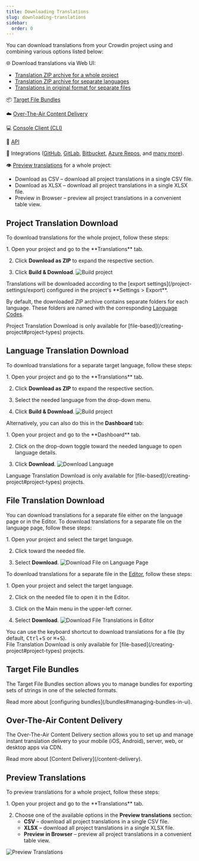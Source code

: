 ```yaml
---
title: Downloading Translations
slug: downloading-translations
sidebar:
  order: 0
---
```


[//]: # (https://support.crowdin.com/downloading-translations/ + https://support.crowdin.com/downloading-translations-sb/)


You can download translations from your Crowdin project using and combining various options listed below:

🌐 Download translations via Web UI:
* [Translation ZIP archive for a whole project](#project-translation-download)
* [Translation ZIP archive for separate languages](#language-translation-download)
* [Translations in original format for separate files](#file-translation-download)

📦 [Target File Bundles](#target-file-bundles)

☁️ [Over-The-Air Content Delivery](#over-the-air-content-delivery)

💻 [Console Client (CLI)](https://crowdin.github.io/crowdin-cli/)

🔗 [API](https://developer.crowdin.com/api/v2/)

🧩 Integrations ([GitHub](/github-integration), [GitLab](/gitlab-integration), [Bitbucket](/bitbucket-integration), [Azure Repos](/azure-repos-integration), and [many more](https://store.crowdin.com/)).

👁️ [Preview translations](#preview-translations) for a whole project:
* Download as CSV &ndash; download all project translations in a single CSV file.
* Download as XLSX &ndash; download all project translations in a single XLSX file.
* Preview in Browser &ndash; preview all project translations in a convenient table view.

## Project Translation Download

To download translations for the whole project, follow these steps:

<Steps>
  1. Open your project and go to the **Translations** tab.

  2. Click **Download as ZIP** to expand the respective section.

  3. Click **Build & Download**. <Image src={buildProject} alt="Build project" />
</Steps>

<Aside>
  Translations will be downloaded according to the [export settings](/project-settings/export) configured in the project's **Settings > Export**.
</Aside>

By default, the downloaded ZIP archive contains separate folders for each language. These folders are named with the corresponding [Language Codes](https://developer.crowdin.com/language-codes/).

<Aside type="caution">
  Project Translation Download is only available for [file-based](/creating-project#project-types) projects.
</Aside>

## Language Translation Download

To download translations for a separate target language, follow these steps:

<Steps>
  1. Open your project and go to the **Translations** tab.

  2. Click **Download as ZIP** to expand the respective section.

  3. Select the needed language from the drop-down menu.

  4. Click **Build & Download**. <Image src={buildProject} alt="Build project" />
</Steps>

Alternatively, you can also do this in the **Dashboard** tab:

<Steps>
  1. Open your project and go to the **Dashboard** tab.

  2. Click on the drop-down toggle toward the needed language to open language details.

  3. Click **Download**. <Image src={downloadLanguage} alt="Download Language" />
</Steps>

<Aside type="caution">
  Language Translation Download is only available for [file-based](/creating-project#project-types) projects.
</Aside>

## File Translation Download

You can download translations for a separate file either on the language page or in the Editor. To download translations for a separate file on the language page, follow these steps:

<Steps>
  1. Open your project and select the target language.

  2. Click <Icon name="mdi:dots-horizontal" class="inline-icon" /> toward the needed file.

  3. Select **Download**. <Image src={downloadFileLanguagePage} alt="Download File on Language Page" />
</Steps>

To download translations for a separate file in the [Editor](/online-editor), follow these steps:

<Steps>
  1. Open your project and select the target language.

  2. Click on the needed file to open it in the Editor.

  3. Click on the Main menu <Icon name="mdi:menu" class="inline-icon"/> in the upper-left corner.

  4. Select **Download**. <Image src={downloadFileEditor} alt="Download File Translations in Editor" />
</Steps>

<Aside type="tip">
  You can use the keyboard shortcut to download translations for a file (by default, <kbd>Ctrl</kbd>+<kbd>S</kbd> or <kbd>⌘</kbd>+<kbd>S</kbd>).
</Aside>

<Aside type="caution">
  File Translation Download is only available for [file-based](/creating-project#project-types) projects.
</Aside>

## Target File Bundles

The Target File Bundles section allows you to manage bundles for exporting sets of strings in one of the selected formats.

<ReadMore>
  Read more about [configuring bundles](/bundles#managing-bundles-in-ui).
</ReadMore>

## Over-The-Air Content Delivery

The Over-The-Air Content Delivery section allows you to set up and manage instant translation delivery to your mobile (iOS, Android), server, web, or desktop apps via CDN.

<ReadMore>
  Read more about [Content Delivery](/content-delivery).
</ReadMore>

## Preview Translations

To preview translations for a whole project, follow these steps:

<Steps>
  1. Open your project and go to the **Translations** tab.

  2. Choose one of the available options in the **Preview translations** section:
     * **CSV** &ndash; download all project translations in a single CSV file.
     * **XLSX** &ndash; download all project translations in a single XLSX file.
     * **Preview in Browser** &ndash; preview all project translations in a convenient table view.
</Steps>

<Image src={previewTranslations} alt="Preview Translations" />
